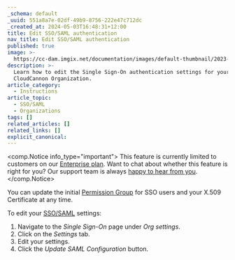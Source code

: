 ```yaml
---
_schema: default
_uuid: 551a8a7e-02df-49b9-8756-222e47c712dc
_created_at: 2024-05-03T16:48:31+12:00
title: Edit SSO/SAML authentication
nav_title: Edit SSO/SAML authentication
published: true
image: >-
  https://cc-dam.imgix.net/documentation/images/default-thumbnail/2023-Q4/CloudCannon-Documentation-Thumbnail.png
description: >-
  Learn how to edit the Single Sign-On authentication settings for your
  CloudCannon Organization.
article_category:
  - Instructions
article_topic:
  - SSO/SAML
  - Organizations
tags: []
related_articles: []
related_links: []
explicit_canonical:
---
```

<comp.Notice info_type="important">
  This feature is currently limited to customers on our [Enterprise plan](/pricing/). Want to chat about whether this feature is right for you? Our support team is always <a href="mailto:success@cloudcannon.com?subject=A%20question%20about%20SSO%2FSAML" rel="noreferrer">happy to hear from you</a>.
</comp.Notice>

You can update the initial [Permission Group](/documentation/articles/what-are-permission-groups/) for SSO users and your X.509 Certificate at any time.

To edit your [SSO/SAML](/documentation/articles/what-is-sso-saml/) settings:

1. Navigate to the *Single Sign-On* page under *Org settings*.
2. Click on the *Settings* tab.
3. Edit your settings.
4. Click the *Update SAML Configuration* button.
